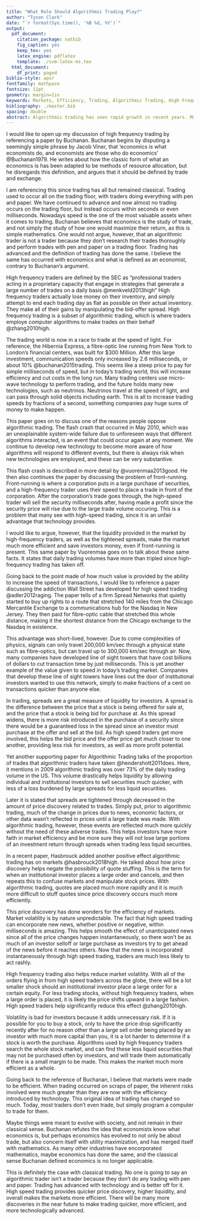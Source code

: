 ```yaml
---
title: "What Role Should Algorithmic Trading Play?"
author: "Tyson Clark"
date: "`r format(Sys.time(), '%B %d, %Y')`"
output:
  pdf_document:
    citation_package: natbib
    fig_caption: yes
    keep_tex: yes
    latex_engine: pdflatex
    template: ./svm-latex-ms.tex
  html_document:
    df_print: paged
biblio-style: apsr
fontfamily: mathpazo
fontsize: 11pt
geometry: margin=1in
keywords: Markets, Efficiency, Trading, Algorithmic Trading, High Frequency Trading
bibliography: ./master.bib
spacing: double
abstract: Algorithmic trading has seen rapid growth in recent years. Many oppose algorithmic trading as they argue it provides an unfair advantage to those with high-speed capabilities through the use of front-running. I argue in this paper, however, that algorithmic trading increases liquidity, narrows spreads, makes markets more efficient, and is a net positive for markets.
---
```



I would like to open up my discussion of high frequency trading by referencing a paper by Buchanan. Buchanan begins by disputing a seemingly simple phrase by Jacob Viner, that 'economics is what economists do, and economists are those who do economics' @Buchanan1979. He writes about how the classic form of what an economics is has been adapted to be methods of resource allocation, but he disregards this definition, and argues that it should be defined by trade and exchange.

I am referencing this since trading has all but remained classical. Trading used to occur all on the trading floor, with traders doing everything with pen and paper. We have continued to advance and now almost no trading occurs on the trading floor, but instead occurs within seconds or even milliseconds. Nowadays speed is the one of the most valuable assets when it comes to trading. Buchanan believes that economics is the study of trade, and not simply the study of how one would maximize their return, as this is simple mathematics. One would not argue, however, that an algorithmic trader is not a trader because they don't research their trades thoroughly and perform trades with pen and paper on a trading floor. Trading has advanced and the definition of trading has done the same. I believe the same has occurred with economics and what is defined as an economist, contrary to Buchanan's argument.

High frequency traders are defined by the SEC as "professional traders acting in a proprietary capacity that engage in strategies that generate a large number of trades on a daily basis @menkveld2013high" High frequency traders actually lose money on their inventory, and simply attempt to end each trading day as flat as possible on their actual inventory. They make all of their gains by manipulating the bid-offer spread. High frequency trading is a subset of algorithmic trading, which is where traders employe computer algorithms to make trades on their behalf @zhang2010high.

The trading world is now in a race to trade at the speed of light. For reference, the Hibernia Express, a fibre-optic line running from New York to London's financial centers, was built for $300 Million. After this large investment, communication speeds only increased by 2.6 milliseconds, or about 10\% @buchanan2015trading. This seems like a steep price to pay for simple milliseconds of speed, but in today's trading world, this will increase efficiency and cut costs in the long run. Many trading centers use micro-wave technology to perform trading, and the future holds many new technologies, such as neutrinos. Neutrinos travel at the speed of light, and can pass through solid objects including earth. This is all to increase trading speeds by fractions of a second, something companies pay huge sums of money to make happen.

This paper goes on to discuss one of the reasons people oppose algorithmic trading. The flash crash that occurred in May 2010, which was an unexplainable system-wide failure due to unforeseen ways that different algorithms interacted, is an event that could occur again at any moment. We continue to develop new technology to become more aware of how algorithms will respond to different events, but there is always risk when new technologies are employed, and these can be very substantive.

This flash crash is described in more detail by @vuorenmaa2013good. He then also continues the paper by discussing the problem of front-running. Front-running is where a corporation puts in a large purchase of securities, and a high-frequency trader uses their speed to place a trade in front of the corporation. After the corporation's trade goes through, the high-speed trader will sell the security milliseconds after, having made a profit since the security price will rise due to the large trade volume occuring. This is a problem that many see with high-speed trading, since it is an unfair advantage that technology provides.

I would like to argue, however, that the liquidity provided in the market by high-frequency traders, as well as the tightened spreads, make the market much more efficient and save investors money, even if front-running is present. This same paper by Vuorenmaa goes on to talk about these same facts. It states that daily trading volumes have more than tripled since high-frequency trading has taken off.

Going back to the point made of how much value is provided by the ability to increase the speed of transactions, I would like to reference a paper discussing the addiction Wall Street has developed for high speed trading @adler2012raging. The paper tells of a firm Spread Networks that quietly started to buy up rights to a route that stretched 140 miles from the Chicago Mercantile Exchange to a communications hub for the Nasdaq in New Jersey. They then paid for fibre-optic cable that stretched this whole distance, making it the shortest distance from the Chicago exchange to the Nasdaq in existence.

This advantage was short-lived, however. Due to come complexities of physics, signals can only travel 200,000 km/sec through a physical state such as fibre-optics, but can travel up to 300,000 km/sec through air. Now, many companies have developed line of sight towers that have cost billions of dollars to cut transaction time by just milliseconds. This is yet another example of the value given to speed in today's trading market. Companies that develop these line of sight towers have lines out the door of institutional investors wanted to use this network, simply to make fractions of a cent on transactions quicker than anyone else.

In trading, spreads are a great measure of liquidity for investors. A spread is the difference between the price that a stock is being offered for sale at, and the price that a stock is being bid for purchase at. As this spread widens, there is more risk introduced in the purchase of a security since there would be a guaranteed loss in the spread since an investor must purchase at the offer and sell at the bid. As high speed traders get more involved, this helps the bid price and the offer price get much closer to one another, providing less risk for investors, as well as more profit potential.

Yet another supporting paper for Algorithmic Trading talks of the proportion of trades that algorithmic traders have taken @hendershott2011does. Here, it mentions in 2009 algorithmic trading was over 73\% of the daily trading volume in the US. This volume drastically helps liquidity by allowing individual and institutional investors to sell securities much quicker, with less of a loss burdened by large spreads for less liquid securities.

Later it is stated that spreads are tightened through decreased in the amount of price discovery related to trades. Simply put, prior to algorithmic trading, much of the change in prices due to news, economic factors, or other data wasn't reflected in prices until a large trade was made. With algorithmic trading, however, these events are reflected much more quickly without the need of these adverse trades. This helps investors have more faith in market efficiency and be more sure they will not lose large portions of an investment return through spreads when trading less liquid securities.

In a recent paper, Hasbrouck added another positive effect algorithmic trading has on markets @hasbrouck2018high. He talked about how price discovery helps negate the possibility of quote stuffing. This is the term for when an institutional investor places a large order and cancels, and then repeats this to confuse markets and manipulate stock prices. With algorithmic trading, quotes are placed much more rapidly and it is much more difficult to stuff quotes since price discovery occurs much more efficiently.

This price discovery has done wonders for the efficiency of markets. Market volatility is by nature unpredictable. The fact that high speed trading can encorporate new news, whether positive or negative, within milliseconds is amazing. This helps smooth the effect of unanticipated news since all of the price changes happen instantaneously, so there won't be as much of an investor selloff or large purchase as investors try to get ahead of the news before it reaches others. Now that the news is incorporated instantaneously through high speed trading, traders are much less likely to act rashly.

High frequency trading also helps reduce market volatility. With all of the orders flying in from high speed traders across the globe, there will be a lot smaller shock should an institutional investor place a large order for a certain equity. For less trading stocks, without high frequency traders, when a large order is placed, it is likely the price shifts upward in a large fashion. High speed traders help significantly reduce this effect @zhang2010high.

Volatility is bad for investors because it adds unnecessary risk. If it is possible for you to buy a stock, only to have the price drop significantly recently after for no reason other than a large sell order being placed by an investor with much more capital than you, it is a lot harder to determine if a stock is worth the purchase. Algorithms used by high frequency traders search the whole stock market, and can find these less liquid securities that may not be purchased often by investors, and will trade them automatically if there is a small margin to be made. This makes the market much more efficient as a whole.

Going back to the reference of Buchanan, I believe that markets were made to be efficient. When trading occurred on scraps of paper, the inherent risks involved were much greater than they are now with the efficiency introduced by technology. This original idea of trading has changed so much. Today, most traders don't even trade, but simply program a computer to trade for them.

Maybe things were meant to evolve with society, and not remain in their classical sense. Buchanan refutes the idea that economists know what economics is, but perhaps economics has evolved to not only be about trade, but also concern itself with utility maximization, and has merged itself with mathematics. As many other industries have encorporated mathematics, maybe economics has done the same, and the classical sense Buchanan defined economics is no longer applicable.

This is definitely the case with classical trading. No one is going to say an algorithmic trader isn't a trader because they don't do any trading with pen and paper. Trading has advanced with technology and is better off for it. High speed trading provides quicker price discovery, higher liquidity, and overall makes the markets more efficient. There will be many more discoveries in the near future to make trading quicker, more efficient, and more technologically advanced. 


<!--
# References
\setlength{\parindent}{-0.2in}
\setlength{\leftskip}{0.2in}
\setlength{\parskip}{8pt}
\vspace*{-0.2in}
\noindent
-->

